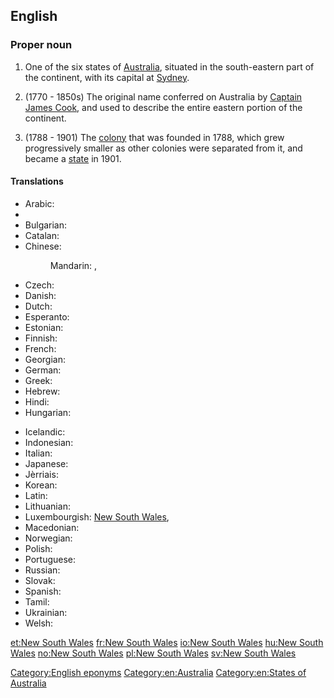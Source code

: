 {{wikipedia}}
==English==

===Proper noun===
{{en-proper noun|head=[[new|New]] [[South]] [[Wales]]}}

# One of the six states of [[Australia]], situated in the south-eastern part of the continent, with its capital at [[Sydney]].
# {{context|historical}} (1770 - 1850s) The original name conferred on Australia by [[w:Captain James Cook|Captain James Cook]], and used to describe the entire eastern portion of the continent.
# {{context|historical}} (1788 - 1901) The [[colony]] that was founded in 1788, which grew progressively smaller as other colonies were separated from it, and became a [[state]] in 1901.

====Translations====
{{trans-top|one state of Australia}}
* Arabic: {{t-|ar|نيوساوث ويلز|m|tr=nyuu sauth weilz|sc=Arab}}
* {{trreq|hy}}
* Bulgarian: {{t-|bg|Нов Южен Уелс|m|tr=Nov Júžen Uéls|sc=Cyrl}}
* Catalan: {{t-|ca|Nova Gal·les del Sud}}
* Chinese:
*: Mandarin: {{t|cmn|新南威爾士|sc=Hani}}, {{t|cmn|新南威尔士|tr=Xīn-Nán-Wēi'ěrshì|sc=Hani}}
* Czech: {{t-|cs|Nový Jižní Wales|m}}
* Danish: {{t-|da|New South Wales}}
* Dutch: {{t+|nl|Nieuw-Zuid-Wales}}
* Esperanto: {{t-|eo|Novsudkimrio}}
* Estonian: {{t-|et|Uus-Lõuna-Wales}}
* Finnish: {{t+|fi|Uusi-Etelä-Wales}}
* French: {{t+|fr|Nouvelle-Galles-du-Sud|f}}
* Georgian: {{t-|ka|ახალი სამხრეთ უელსი|tr=axali samxret‘ uelsi|sc=Geor}}
* German: {{t-|de|New South Wales|n}}
* Greek: {{t-|el|Νέα Νότια Ουαλία|f|tr=Néa Nόtia Ualía|sc=Grek}}
* Hebrew: {{t-|he|ניו סאות' ויילס|sc=Hebr}}
* Hindi: {{t-|hi|न्यू साउथ वेल्स|tr=n'yū sā'uth vels|sc=Deva}}
* Hungarian: {{t+|hu|Új-Dél-Wales}}
{{trans-mid}}
* Icelandic: {{t-|is|Nýja Suður Wales}}
* Indonesian: {{t-|id|New South Wales}}
* Italian: {{t-|it|Nuovo Galles del Sud|m}}
* Japanese: {{t-|ja|ニューサウスウェールズ|tr=Nyū-Sausu-Wēruzu|sc=Jpan}}
* Jèrriais: {{tø|roa-jer|Nouvelle Galles du Sud|f}}
* Korean: {{t-|ko|뉴사우스웨일스|tr=Nyu-Sauseu-Weilseu|sc=Kore}}
* Latin: {{t-|la|Nova Cambria Australis|f}}
* Lithuanian: {{t-|lt|Naujasis Pietų Velsas}}
* Luxembourgish: [[#Luxembourgish|New South Wales]], {{t-|lb|New South Wales}}
* Macedonian: {{t-|mk|Нов Јужен Велс|m|tr=Nov Júžen Véls}}
* Norwegian: {{t+|no|New South Wales}}
* Polish: {{t-|pl|Nowa Południowa Walia|f}}
* Portuguese: {{t-|pt|Nova Gales do Sul|f}}
* Russian: {{t-|ru|Новый Южный Уэльс|m|tr=Nóvyj Júžnyj Uél's|sc=Cyrl}}
* Slovak: {{t-|sk|Nový Južný Wales|m}}
* Spanish: {{t-|es|Nueva Gales del Sur|f}}
* Tamil: {{t-|ta|நியூ சவுத் வேல்ஸ்|sc=Taml}}
* Ukrainian: {{t-|uk|Новий Південний Вельс|m|tr=Novýj Pivdénnyj Vel's|sc=Cyrl}}
* Welsh: {{t-|cy|De Cymru Newydd}}
{{trans-bottom}}

[[Category:English eponyms]]
[[Category:en:Australia]]
[[Category:en:States of Australia]]

[[et:New South Wales]]
[[fr:New South Wales]]
[[io:New South Wales]]
[[hu:New South Wales]]
[[no:New South Wales]]
[[pl:New South Wales]]
[[sv:New South Wales]]